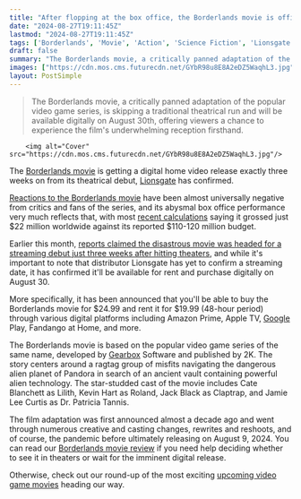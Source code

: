 ```yaml
---
title: "After flopping at the box office, the Borderlands movie is officially giving up on theaters and heading straight to digital home video this week"
date: "2024-08-27T19:11:45Z"
lastmod: "2024-08-27T19:11:45Z"
tags: ['Borderlands', 'Movie', 'Action', 'Science Fiction', 'Lionsgate', 'Gearbox', '2K', 'Video Game Adaptation', 'Streaming']
draft: false
summary: "The Borderlands movie, a critically panned adaptation of the popular video game series, is skipping a traditional theatrical run and will be available digitally on August 30th, offering viewers a chance to experience the film's underwhelming reception firsthand."
images: ["https://cdn.mos.cms.futurecdn.net/GYbR98u8E8A2eDZ5WaqhL3.jpg"]
layout: PostSimple
---
```

> The Borderlands movie, a critically panned adaptation of the popular video game series, is skipping a traditional theatrical run and will be available digitally on August 30th, offering viewers a chance to experience the film's underwhelming reception firsthand.


        <img alt="Cover" src="https://cdn.mos.cms.futurecdn.net/GYbR98u8E8A2eDZ5WaqhL3.jpg"/>
        
The [Borderlands movie](https://www.gamesradar.com/borderlands-movie-plot-cast-release-date/) is getting a digital home video release exactly three weeks on from its theatrical debut, [Lionsgate](https://www.gamesradar.com/tag/lionsgate/) has confirmed.

[Reactions to the Borderlands movie](https://www.gamesradar.com/entertainment/live-action-movies/borderlands-movie-first-reactions-la-premiere-uninspired-unfunny-scathing-reviews/) have been almost universally negative from critics and fans of the series, and its abysmal box office performance very much reflects that, with most [recent calculations](https://www.the-numbers.com/movie/Borderlands-(2024)#tab=summary) saying it grossed just $22 million worldwide against its reported $110-120 million budget.

Earlier this month, [reports claimed the disastrous movie was headed for a streaming debut just three weeks after hitting theaters](https://www.gamesradar.com/games/borderlands/barely-3-weeks-after-its-dollar90m-flop-the-borderlands-movie-is-reportedly-giving-up-on-cinemas-and-going-straight-to-streaming/), and while it's important to note that distributor Lionsgate has yet to confirm a streaming date, it has confirmed it'll be available for rent and purchase digitally on August 30.

More specifically, it has been announced that you'll be able to buy the Borderlands movie for $24.99 and rent it for $19.99 (48-hour period) through various digital platforms including Amazon Prime, Apple TV, [Google](https://www.gamesradar.com/tag/google/) Play, Fandango at Home, and more.

The Borderlands movie is based on the popular video game series of the same name, developed by [Gearbox](https://www.gamesradar.com/tag/gearbox/) Software and published by 2K. The story centers around a ragtag group of misfits navigating the dangerous alien planet of Pandora in search of an ancient vault containing powerful alien technology. The star-studded cast of the movie includes Cate Blanchett as Lilith, Kevin Hart as Roland, Jack Black as Claptrap, and Jamie Lee Curtis as Dr. Patricia Tannis.

The film adaptation was first announced almost a decade ago and went through numerous creative and casting changes, rewrites and reshoots, and of course, the pandemic before ultimately releasing on August 9, 2024. You can read our [Borderlands movie review](https://www.gamesradar.com/entertainment/action-movies/borderlands-review/) if you need help deciding whether to see it in theaters or wait for the imminent digital release.

Otherwise, check out our round-up of the most exciting [upcoming video game movies](https://www.gamesradar.com/upcoming-video-game-movies/) heading our way.
        